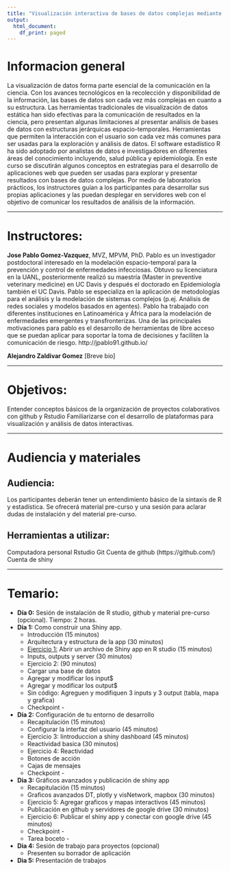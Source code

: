 ```yaml
---
title: "Visualización interactiva de bases de datos complejas mediante la plataforma Shiny"
output:
  html_document:
    df_print: paged
---
```



# Informacion general


 La visualización de datos forma parte esencial de la comunicación en la ciencia. Con los avances tecnológicos en la recolección y disponibilidad de la información, las bases de datos son cada vez más complejas en cuanto a su estructura. Las herramientas tradicionales de visualización de datos estática han sido efectivas para la comunicación de resultados en la ciencia, pero presentan algunas limitaciones al presentar  análisis de bases de datos con estructuras jerárquicas espacio-temporales. Herramientas que permiten la interacción con el usuario son cada vez más comunes para ser usadas para la exploración y análisis de datos. El software estadístico R ha sido adoptado por analistas de datos e investigadores en diferentes áreas del conocimiento incluyendo, salud pública y epidemiología. En este curso se discutirán algunos conceptos en estrategias para el desarrollo de aplicaciones web que pueden ser usadas para explorar y presentar resultados con bases de datos complejas. Por medio de laboratorios prácticos, los instructores guían a los participantes para desarrollar sus propias aplicaciones y las puedan desplegar en servidores web con el objetivo de comunicar los resultados de análisis de la información.

 ------------


# Instructores:

**Jose Pablo Gomez-Vazquez**, MVZ, MPVM, PhD. Pablo es un investigador postdoctoral interesado en la modelación espacio-temporal para la prevención y control de enfermedades infecciosas. Obtuvo su licenciatura en la UANL, posteriormente realizó su maestría (Master in preventive veterinary medicine) en UC Davis y después el doctorado en Epidemiología también el UC Davis. Pablo se especializa en la aplicación de metodologías para el análisis y la modelación de sistemas complejos (p.ej. Análisis de redes sociales y modelos basados en agentes). Pablo ha trabajado con diferentes instituciones en Latinoamérica y África para la modelación de enfermedades emergentes y transfronterizas. Una de las principales motivaciones para pablo es el desarrollo de herramientas de libre acceso que se puedan aplicar para soportar la toma de decisiones y faciliten la comunicación de riesgo.
 http://jpablo91.github.io/


**Alejandro Zaldivar Gomez**
[Breve bio]




 ------------


# Objetivos:
 Entender conceptos básicos de la organización de proyectos colaborativos con github y Rstudio
 Familiarizarse con el desarrollo de plataformas para visualización y análisis de datos interactivas.


 ------------



# Audiencia y materiales
## Audiencia:
Los participantes deberán tener un entendimiento básico de la sintaxis de R y estadística. Se ofrecerá material pre-curso y una sesión para aclarar dudas de instalación y del material pre-curso.

## Herramientas a utilizar:
Computadora personal
Rstudio
Git
Cuenta de github (https://github.com/)
Cuenta de shiny


 ------------



# Temario:

   - **Día 0:** Sesión de instalación de R studio, github y material pre-curso (opcional). Tiempo: 2 horas.
   - **Dia 1:** Como construir una Shiny app.
     - Introducción (15 minutos)
     - Arquitectura y estructura de la app (30 minutos)
     - [Ejercicio 1:](Ejercicios/Lab_I.html) Abrir un archivo de Shiny app en R studio (15 minutos)
     - Inputs, outputs y server (30 minutos)
     - Ejercicio 2: (90 minutos)
     - Cargar una base de datos
     - Agregar y modificar los input$
     - Agregar y modificar los output$
     - Sin código: Agreguen y modifiquen 3 inputs y 3 output (tabla, mapa y grafica)
     - Checkpoint - 
   - **Dia 2:** Configuración de tu entorno de desarrollo
     - Recapitulación (15 minutos)
     - Configurar la interfaz del usuario (45 minutos)
     - Ejercicio 3: Iintroduccion a shiny dashboard (45 minutos)
     - Reactividad basica (30 minutos)
     - Ejercicio 4: Reactividad
     - Botones de acción
     - Cajas de mensajes
     - Checkpoint - 

   - **Dia 3:** Gráficos avanzados y publicación de shiny app
     - Recapitulación (15 minutos)
     - Graficos avanzados DT, plotly y visNetwork, mapbox (30 minutos)
     - Ejercicio 5: Agregar graficos y mapas interactivos (45 minutos)
     - Publicación en github y servidores de google drive (30 minutos)
     - Ejercicio 6: Publicar el shiny app y conectar con google drive (45 minutos) 
     - Checkpoint - 
     - Tarea boceto -

   - **Dia 4:** Sesión de trabajo para proyectos (opcional)
     - Presenten su borrador de aplicación

   - **Dìa 5:** Presentación de trabajos
